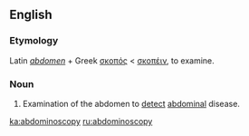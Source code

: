 ==English==

===Etymology===
Latin ''[[abdomen]]'' + Greek [[σκοπός]] < [[σκοπέιν]], to examine.

===Noun===
{{en-noun|-}}

# {{medicine}} Examination of the abdomen to [[detect]] [[abdominal]] disease.

[[ka:abdominoscopy]]
[[ru:abdominoscopy]]